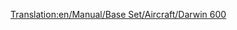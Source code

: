 [[Translation:en/Manual/Base Set/Aircraft/Darwin 600]]

{{en/Manual/Base Set/Aircraft/Aircraft|Name=Darwin 600
|Image=[[File:en/Manual/Base Set/Aircraft/AirbusA330.png|Darwin 600]]
|Cost=55.371 (110,742)
|Speed=947 kph (592 MPH)
|Annual=6.468 (12,936)
|Designed=1981
|Lifespan=25
|Capacity=240 passengers & 25 bags of mail
|Description=Standard jet plane, large airports preferred.
|Real-lifeWikilink=Boeing 777
|Real-life=Boeing 777
}}